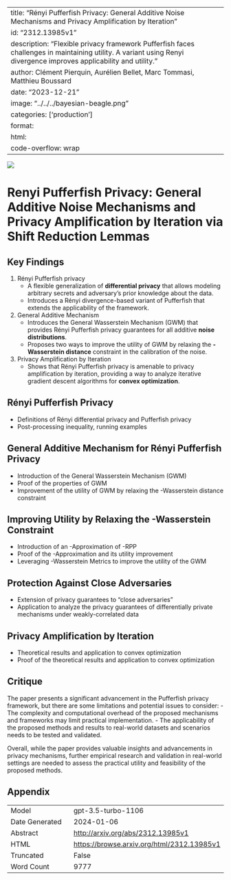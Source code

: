 
---
title: "Rényi Pufferfish Privacy: General Additive Noise Mechanisms and Privacy Amplification by Iteration"
id: "2312.13985v1"
description: "Flexible privacy framework Pufferfish faces challenges in maintaining utility. A variant using Renyi divergence improves applicability and utility."
author: Clément Pierquin, Aurélien Bellet, Marc Tommasi, Matthieu Boussard
date: "2023-12-21"
image: "../../../bayesian-beagle.png"
categories: ['production']
format:
  html:
    code-overflow: wrap
---

![](None)

# Renyi Pufferfish Privacy: General Additive Noise Mechanisms and Privacy Amplification by Iteration via Shift Reduction Lemmas

## Key Findings
1. Rényi Pufferfish privacy
   - A flexible generalization of **differential privacy** that allows modeling arbitrary secrets and adversary’s prior knowledge about the data.
   - Introduces a Rényi divergence-based variant of Pufferfish that extends the applicability of the framework.
2. General Additive Mechanism
   - Introduces the General Wasserstein Mechanism (GWM) that provides Rényi Pufferfish privacy guarantees for all additive **noise distributions**.
   - Proposes two ways to improve the utility of GWM by relaxing the **-Wasserstein distance** constraint in the calibration of the noise.
3. Privacy Amplification by Iteration
   - Shows that Rényi Pufferfish privacy is amenable to privacy amplification by iteration, providing a way to analyze iterative gradient descent algorithms for **convex optimization**.

## Rényi Pufferfish Privacy
- Definitions of Rényi differential privacy and Pufferfish privacy
- Post-processing inequality, running examples

## General Additive Mechanism for Rényi Pufferfish Privacy
- Introduction of the General Wasserstein Mechanism (GWM)
- Proof of the properties of GWM
- Improvement of the utility of GWM by relaxing the -Wasserstein distance constraint

## Improving Utility by Relaxing the -Wasserstein Constraint
- Introduction of an -Approximation of -RPP
- Proof of the -Approximation and its utility improvement
- Leveraging -Wasserstein Metrics to improve the utility of the GWM

## Protection Against Close Adversaries
- Extension of privacy guarantees to "close adversaries"
- Application to analyze the privacy guarantees of differentially private mechanisms under weakly-correlated data

## Privacy Amplification by Iteration
- Theoretical results and application to convex optimization
- Proof of the theoretical results and application to convex optimization

## Critique
The paper presents a significant advancement in the Pufferfish privacy framework, but there are some limitations and potential issues to consider:
- The complexity and computational overhead of the proposed mechanisms and frameworks may limit practical implementation.
- The applicability of the proposed methods and results to real-world datasets and scenarios needs to be tested and validated.

Overall, while the paper provides valuable insights and advancements in privacy mechanisms, further empirical research and validation in real-world settings are needed to assess the practical utility and feasibility of the proposed methods.

## Appendix

|          |          |
|----------|----------|
| Model     | gpt-3.5-turbo-1106       |
| Date Generated     | 2024-01-06       |
| Abstract | [http://arxiv.org/abs/2312.13985v1](http://arxiv.org/abs/2312.13985v1)        |
| HTML     | [https://browse.arxiv.org/html/2312.13985v1](https://browse.arxiv.org/html/2312.13985v1)       |
| Truncated       | False       |
| Word Count       | 9777       |